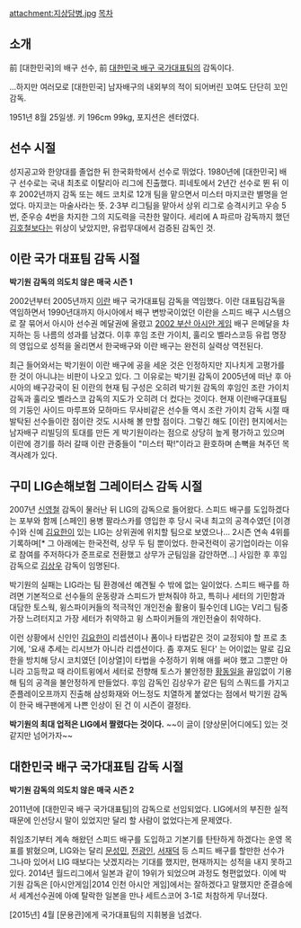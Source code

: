 attachment:지상담병.jpg
[[목차]]
== 소개 ==
前 [대한민국]의 배구 선수, 前 [[대한민국 배구 국가대표팀]]의 감독이다.

...하지만 여러모로 [대한민국] 남자배구의 내외부의 적이 되어버린 꼬여도 단단히 꼬인 감독.

1951년 8월 25일생. 키 196cm 99kg, 포지션은 센터였다.

== 선수 시절 ==
성지공고와 한양대를 졸업한 뒤 한국화학에서 선수로 뛰었다. 1980년에 [대한민국] 배구 선수로는 국내 최초로 이탈리아 리그에 진출했다. 피네토에서 2년간 선수로 뛴 뒤 이후 2002년까지 감독 또는 헤드 코치로 12개 팀을 맡으면서 미스터 마지코란 별명을 얻었다. 마지코는 마술사라는 뜻. 2·3부 리그팀을 맡아서 상위 리그로 승격시키고 우승 5번, 준우승 4번을 차지한 그의 지도력을 극찬한 말이다. 세리에 A 파르마 감독까지 했던 [[김호철]]보다는 위상이 낮았지만, 유럽무대에서 검증된 감독인 것.

== 이란 국가 대표팀 감독 시절 ==
'''박기원 감독의 의도치 않은 매국 시즌 1'''

2002년부터 2005년까지 [[이란]] 배구 국가대표팀 감독을 역임했다. 이란 대표팀감독을 역임하면서 1990년대까지 아시아에서 배구 변방국이었던 이란을 스피드 배구 시스템으로 잘 묶어서 아시아 선수권 메달권에 올렸고 [[2002 부산 아시안 게임]] 배구 은메달을 차지하는 등 나름의 성과를 남겼다. 이후 후임 조란 가이치, 훌리오 벨라스코등 유럽 명장의 영입으로 성적을 올리면서 한국배구와 이란 배구는 완전히 실력상 역전된다.

최근 들어와서는 박기원이 이란 배구에 공을 세운 것은 인정하지만 지나치게 고평가를 한 것이 아니냐는 비판이 나오고 있다. 그 이유로는 박기원 감독이 2005년에 떠난 후 아시아의 배구강국이 된 이란의 현재 팀 구성은 오히려 박기원 감독의 후임인 조란 가이치 감독과 훌리오 벨라스코 감독의 지도가 오히려 더 컸다는 것이다. 현재 이란배구대표팀의 기둥인 사이드 마루프와 모하마드 무사비같은 선수들 역시 조란 가이치 감독 시절 때 발탁된 선수들이란 점이란 것도 시사해 볼 만할 점이다. 그렇긴 해도 [이란] 현지에서는 남자배구 리빌딩의 토대를 만든 게 박기원이라는 점으로 상당히 높게 평가하고 있으며 이란에 경기를 하러 갈때 이란 관중들이 "미스터 팍!"이라고 환호하며 손뼉을 쳐주던 목격사례가 있다. 

== 구미 LIG손해보험 그레이터스 감독 시절 ==
2007년 [[신영철]] 감독이 물러난 뒤 LIG의 감독으로 들어왔다. 스피드 배구를 도입하겠다는 포부와 함께 [스페인] 용병 팔라스카를 영입한 후 당시 국내 최고의 공격수였던 [이경수]와 신예 [[김요한]]이 있는 LIG는 상위권에 위치할 팀으로 보였으나... 2시즌 연속 4위를 기록하며[* 그 아래에는 한국전력, 상무 두 팀 뿐이었다. 한국전력이 공기업이라는 이유로 참여를 주저하다가 준프로로 전환했고 상무가 군팀임을 감안하면...] 사임한 후 후임감독으로 [[김상우]] 감독이 임명된다. 

박기원의 실패는 LIG라는 팀 환경에선 예견될 수 밖에 없는 일이었다. 스피드 배구를 하려면 기본적으로 선수들의 운동량과 스피드가 받쳐줘야 하고, 특히나 세터의 기민함과 대담한 토스웍, 윙스파이커들의 적극적인 개인전술 활용이 필수인데 LIG는 V리그 팀중 가장 느려터지고 가장 세터가 취약하고 윙 스파이커들의 개인전술이 취약하다.

이런 상황에서 신인인 [[김요한]]이 리셉션이나 폼이나 타법같은 것이 교정되야 할 프로 초기에, '요새 추세는 리시브가 아니라 리셉션이다. 좀 후져도 된다' 는 어이없는 말로 김요한을 방치해 당시 코치였던 [이상열]이 타법을 수정하기 위해 애를 써야 했고 그뿐만 아니라 고등학교 때 라이트윙에서 세터로 전향해 토스가 불안정한 [[황동일]]을 끓임없이 기용해 팀의 공격을 불안정하게 만들었다. 후임 감독인 김상우가 같은 팀의 스쿼드를 가지고 준플레이오프까지 진출해 삼성화재와 어느정도 치열하게 붙었다는 점에서 박기원 감독이 한국 배구팬에게 나쁜 인상이 된 건 이 시즌이 결정타. 

'''박기원의 최대 업적은 LIG에서 짤렸다는 것이다.'''
~~이 글이 [양상문|어디에도] 있는 것 같지만 넘어가자~~

== 대한민국 배구 국가대표팀 감독 시절 ==
''' 박기원 감독의 의도치 않은 매국 시즌 2'''

2011년에 [대한민국 배구 국가대표팀]의 감독으로 선임되었다. LIG에서의 부진한 실적 때문에 인선당시 말이 있었지만 달리 할 사람이 없었다는게 문제였다.

취임초기부터 계속 해왔던 스피드 배구를 도입하고 기본기를 탄탄하게 하겠다는 운영 목표를 밝혔으며, LIG와는 달리 [[문성민]], [[전광인]], [[서재덕]] 등 스피드 배구를 할만한 선수가 그나마 있어서 LIG 때보다는 낫겠지라는 기대를 했지만, 현재까지는 성적을 내지 못하고 있다. 2014년 월드리그에서 일본과 같이 19위가 되었으며 과정도 형편없었다. 이에 박기원 감독은 [아시안게임|2014 인천 아시안 게임]에서는 잘하겠다고 말했지만 준결승에서 세계선수권에 아예 탈락한 일본을 만나 세트스코어 3-1로 처참하게 무너졌다.

[2015년] 4월 [문용관]에게 국가대표팀의 지휘봉을 넘겼다.
